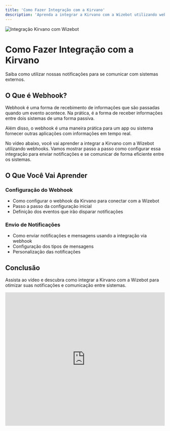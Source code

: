 ```yaml
---
title: 'Como Fazer Integração com a Kirvano'
description: 'Aprenda a integrar a Kirvano com a Wizebot utilizando webhooks para automatizar notificações e comunicação entre sistemas'
---
```


<Frame>
  <img src="/images/geral/capa11.jpg" alt="Integração Kirvano com Wizebot" />
</Frame>

# Como Fazer Integração com a Kirvano

Saiba como utilizar nossas notificações para se comunicar com sistemas externos.

## O Que é Webhook?

Webhook é uma forma de recebimento de informações que são passadas quando um evento acontece. Na prática, é a forma de receber informações entre dois sistemas de uma forma passiva.

Além disso, o webhook é uma maneira prática para um app ou sistema fornecer outras aplicações com informações em tempo real.

No vídeo abaixo, você vai aprender a integrar a Kirvano com a Wizebot utilizando webhooks. Vamos mostrar passo a passo como configurar essa integração para enviar notificações e se comunicar de forma eficiente entre os sistemas.

## O Que Você Vai Aprender

### Configuração do Webhook
- Como configurar o webhook da Kirvano para conectar com a Wizebot
- Passo a passo da configuração inicial
- Definição dos eventos que irão disparar notificações

### Envio de Notificações
- Como enviar notificações e mensagens usando a integração via webhook
- Configuração dos tipos de mensagens
- Personalização das notificações

## Conclusão

Assista ao vídeo e descubra como integrar a Kirvano com a Wizebot para otimizar suas notificações e comunicação entre sistemas.

<iframe
  width="100%"
  height="422"
  src="https://www.youtube.com/embed/x5MvHzWwCLQ"
  title="Como Fazer Integração com a Kirvano"
  frameborder="0"
  allow="accelerometer; autoplay; clipboard-write; encrypted-media; gyroscope; picture-in-picture"
  allowfullscreen
></iframe>

